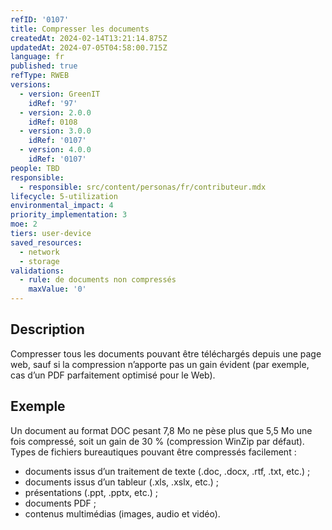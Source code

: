 ```yaml
---
refID: '0107'
title: Compresser les documents
createdAt: 2024-02-14T13:21:14.875Z
updatedAt: 2024-07-05T04:58:00.715Z
language: fr
published: true
refType: RWEB
versions:
  - version: GreenIT
    idRef: '97'
  - version: 2.0.0
    idRef: 0108
  - version: 3.0.0
    idRef: '0107'
  - version: 4.0.0
    idRef: '0107'
people: TBD
responsible:
  - responsible: src/content/personas/fr/contributeur.mdx
lifecycle: 5-utilization
environmental_impact: 4
priority_implementation: 3
moe: 2
tiers: user-device
saved_resources:
  - network
  - storage
validations:
  - rule: de documents non compressés
    maxValue: '0'
---
```


## Description

Compresser tous les documents pouvant être téléchargés depuis une page web, sauf si la compression n’apporte pas un gain évident (par exemple, cas d’un PDF parfaitement optimisé pour le Web).

## Exemple

Un document au format DOC pesant 7,8 Mo ne pèse plus que 5,5 Mo une fois compressé, soit un gain de 30 % (compression WinZip par défaut).
Types de fichiers bureautiques pouvant être compressés facilement :

* documents issus d’un traitement de texte (.doc, .docx, .rtf, .txt, etc.) ;
* documents issus d’un tableur (.xls, .xslx, etc.) ;
* présentations (.ppt, .pptx, etc.) ;
* documents PDF ;
* contenus multimédias (images, audio et vidéo).
